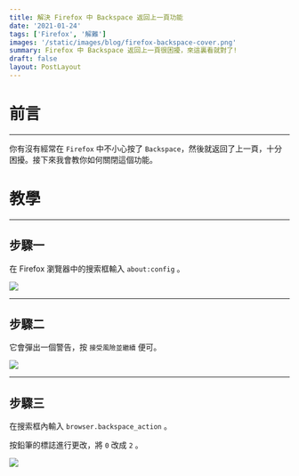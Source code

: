```yaml
---
title: 解決 Firefox 中 Backspace 返回上一頁功能
date: '2021-01-24'
tags: ['Firefox', '解難']
images: '/static/images/blog/firefox-backspace-cover.png'
summary: Firefox 中 Backspace 返回上一頁很困擾，來這裏看就對了!
draft: false
layout: PostLayout
---
```


<TOCInline toc={props.toc} asDisclosure />

# 前言

---

你有沒有經常在 `Firefox` 中不小心按了 `Backspace`，然後就返回了上一頁，十分困擾。接下來我會教你如何關閉這個功能。

# 教學

---

## 步驟一

在 Firefox 瀏覽器中的搜索框輸入 `about:config` 。

![](/static/images/blog/firefox-backspace-2.png)

---

## 步驟二

它會彈出一個警告，按 `接受風險並繼續` 便可。

![](/static/images/blog/firefox-backspace-3.png)

---

## 步驟三

在搜索框內輸入 `browser.backspace_action` 。

按鉛筆的標誌進行更改，將 `0` 改成 `2` 。

![](/static/images/blog/firefox-backspace-4.png)
